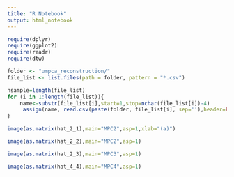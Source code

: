 ```yaml
---
title: "R Notebook"
output: html_notebook
---
```


```r
require(dplyr)
require(ggplot2)
require(readr)
require(dtw)
```

```r
folder <- "umpca_reconstruction/"
file_list <- list.files(path = folder, pattern = "*.csv")

nsample=length(file_list)
for (i in 1:length(file_list)){
    name<-substr(file_list[i],start=1,stop=nchar(file_list[i])-4)
     assign(name, read.csv(paste(folder, file_list[i], sep=''),header=FALSE))
}
```

```r
image(as.matrix(hat_2_1),main="MPC2",asp=1,xlab="(a)")
```

```r
image(as.matrix(hat_2_2),main="MPC2",asp=1)
```

```r
image(as.matrix(hat_2_3),main="MPC3",asp=1)
```

```r
image(as.matrix(hat_4_4),main="MPC4",asp=1)
```





